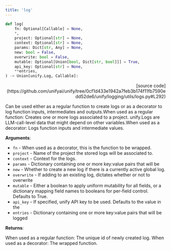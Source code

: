 ```yaml
---
title: 'log'
---
```


```python
def log(
    fn: Optional[Callable] = None,
    *,
    project: Optional[str] = None,
    context: Optional[str] = None,
    params: Dict[str, Any] = None,
    new: bool = False,
    overwrite: bool = False,
    mutable: Optional[Union[bool, Dict[str, bool]]] = True,
    api_key: Optional[str] = None,
    **entries,
) -> Union[unify.Log, Callable]:
```

<p align="right">[source code](https://github.com/unifyai/unify/tree/0cf1d433e1942a7feb3b174f11fb7590edd52de6/unify/logging/utils/logs.py#L292)</p>

Can be used either as a regular function to create logs or as a decorator to log function inputs, intermediates and outputs.When used as a regular function:
Creates one or more logs associated to a project. unify.Logs are LLM-call-level data
that might depend on other variables.When used as a decorator:
Logs function inputs and intermediate values.

**Arguments**:

- `fn` - When used as a decorator, this is the function to be wrapped.
- `project` - Name of the project the stored logs will be associated to.
- `context` - Context for the logs.
- `params` - Dictionary containing one or more key:value pairs that will be
- `new` - Whether to create a new log if there is a currently active global log.
- `overwrite` - If adding to an existing log, dictates whether or not to overwrite
- `mutable` - Either a boolean to apply uniform mutability for all fields, or a dictionary mapping field names to booleans for per-field control. Defaults to True.
- `api_key` - If specified, unify API key to be used. Defaults to the value in the
- `entries` - Dictionary containing one or more key:value pairs that will be logged



**Returns**:

When used as a regular function: The unique id of newly created log.
When used as a decorator: The wrapped function.